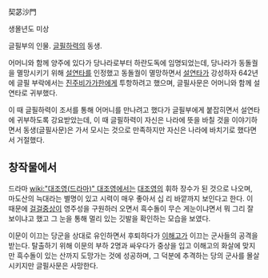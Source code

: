 契苾沙門

생몰년도 미상

글필부의 인물. [[글필하력]]의 동생.

어머니와 함께 양주에 있다가 당나라로부터 하란도독에 임명되었는데, 당나라가 동돌궐을 멸망시키기 위해 [[설연타]]를 인정했고 동돌궐이 멸망하면서 [[설연타]]가 강성하자 642년에 글필 부락에서는 [[진주비가가한]]에게 투항하려고 했으며, 글필사문은 어머니와 함께 설연타로 귀부했다.

이 때 글필하력이 조서를 통해 어머니를 만나려고 했다가 글필부에게 붙잡히면서 설연타에 귀부하도록 강요받았는데, 이 때 글필하력이 자신은 나라에 뜻을 바칠 것을 이야기하면서 동생(글필사문)은 가서 모시는 것으로 만족하지만 자신은 나라에 바치기로 했다면서 거절했다.

== 창작물에서 ==
드라마 [[wiki:"대조영(드라마)" 대조영]]에서는 [[대조영]]의 휘하 장수가 된 것으로 나오며, 마도산의 늑대라는 별명이 있고 시력이 매우 좋아서 십 리 바깥까지 보인다고 한다. 이 때문에 [[걸걸중상]]이 영주성을 구원하러 오면서 흑수돌이 무슨 게눈이냐면서 뭐 그리 잘 보이냐고 했고 그 눈을 통해 멀리 있는 깃발을 확인하는 모습을 보였다.

이문이 이끄는 당군을 상대로 유인하면서 후퇴하다가 [[이해고]]가 이끄는 군사들의 공격을 받는다. 탈출하기 위해 이문의 부하 2명과 싸우다가 중상을 입고 이해고의 화살에 맞지만 흑수돌이 있는 산까지 도망가는 것에 성공하며, 그 덕분에 추격하는 당의 군사를 몰살시키지만 글필사문은 사망한다.
